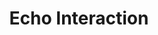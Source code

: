 ---
title: Echo Interaction
openapi-schema: echo
description: |
    This is an event developers may broadcast to Tavus.

    By broadcasting this event, you are able to tell the replica what to exactly say. This is commonly used in combination with <a href="/api-reference/event-schemas/conversation-interrupt" target="_blank" rel="noopener noreferrer">interrupt</a> events.
---